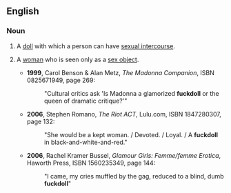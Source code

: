==English==

===Noun===
{{en-noun}}
# {{context|slang|vulgar|lang=en}} A [[doll]] with which a person can have [[sexual intercourse]]. 
# {{context|slang|vulgar|derogatory|lang=en}} A [[woman]] who is seen only as a [[sex object]]. 
#*'''1999''',  Carol Benson & Alan Metz, ''The Madonna Companion'', ISBN 0825671949, page 269:
#*:"Cultural critics ask 'Is Madonna a glamorized '''fuckdoll''' or the queen of dramatic critique?'"
#*'''2006''', Stephen Romano, ''The Riot ACT'', Lulu.com, ISBN 1847280307, page 132:
#*:"She would be a kept woman. / Devoted. / Loyal. / A '''fuckdoll''' in black-and-white-and-red."
#*'''2006''', Rachel Kramer Bussel, ''Glamour Girls: Femme/femme Erotica'', Haworth Press, ISBN 1560235349, page 144:
#*:"I came, my cries muffled by the gag, reduced to a blind, dumb '''fuckdoll'''"